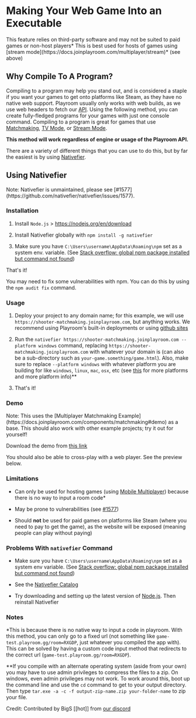 



# Making Your Web Game Into an Executable 


<Callout emoji="👷‍♀️">
  This feature relies on third-party software and may not be suited to paid games or non-host players*
</Callout>
<Callout emoji="💡">
  This is best used for hosts of games using [stream mode](https://docs.joinplayroom.com/multiplayer/stream)* (see above)
</Callout>

## Why Compile To A Program?

Compiling to a program may help you stand out, and is considered a staple if you want your games to get onto platforms like Steam, as they have no native web support. Playroom usually only works with web builds, as we use web headers to fetch our [API](https://docs.joinplayroom.com/apidocs). Using the following method, you can create fully-fledged programs for your games with just one console command. 
Compiling to a program is great for games that use [Matchmaking](https://docs.joinplayroom.com/components/matchmaking), [TV Mode](https://docs.joinplayroom.com/multiplayer/tv), or [Stream Mode](https://docs.joinplayroom.com/multiplayer/stream).

**This method will work regardless of engine or usage of the Playroom API.**

There are a variety of different things that you can use to do this, but by far the easiest is by using [Nativefier](https://github.com/nativefier/nativefier).

## Using Nativefier

<Callout emoji="📜">
  Note: Nativefier is unmaintained, please see [#1577](https://github.com/nativefier/nativefier/issues/1577).
</Callout>

### Installation

1. Install `Node.js` > https://nodejs.org/en/download

2. Install Nativefier globally with `npm install -g nativefier`

3. Make sure you have `C:\Users\username\AppData\Roaming\npm` set as a system env. variable. (See [Stack overflow: global npm package installed but command not found](https://stackoverflow.com/questions/29955217/global-npm-package-installed-but-command-not-found))

That's it! 

You may need to fix some vulnerabilities with npm. You can do this by using the `npm audit fix` command.

### Usage

1. Deploy your project to any domain name; for this example, we will use `https://shooter-matchmaking.joinplayroom.com`, but anything works. We recommend using Playroom's built-in deployments or using [github sites](github.io)

2. Run the `nativefier https://shooter-matchmaking.joinplayroom.com --platform windows` command, replacing `https://shooter-matchmaking.joinplayroom.com` with whatever your domain is (can also be a sub-directory such as `your-game.something/game.html`). Also, make sure to replace `--platform windows` with whatever platform you are building for like `windows`, `linux`, `mac`, `osx`, etc (see [this](https://github.com/nativefier/nativefier/blob/HEAD/API.md#platform) for more platforms and more platform info)**

3. That's it!

### Demo
<Callout emoji="📜">
  Note: This uses the [Multiplayer Matchmaking Example](https://docs.joinplayroom.com/components/matchmaking#demo) as a base. This should also work with other example projects; try it out for yourself! 
</Callout>

Download the demo from [this link](https://acorn-studios.itch.io/multiplayer-shooter-program-playroom-example)

You should also be able to cross-play with a web player. See the preview below. 

<Preview src="https://shooter-matchmaking.joinplayroom.com" maxPlayers={3} />

### Limitations

- Can only be used for hosting games (using [Mobile Multiplayer](https://docs.joinplayroom.com/multiplayer/mobile)) because there is no way to input a room code*

- May be prone to vulnerabilities (see [#1577](https://github.com/nativefier/nativefier/issues/1577))

- Should **not** be used for paid games on platforms like Steam (where you need to pay to get the game), as the website will be exposed (meaning people can play without paying)

### Problems With `nativefier` Command

- Make sure you have `C:\Users\username\AppData\Roaming\npm` set as a system env variable. (See [Stack overflow: global npm package installed but command not found](https://stackoverflow.com/questions/29955217/global-npm-package-installed-but-command-not-found))

- See the [Nativefier Catalog](https://github.com/nativefier/nativefier/blob/master/CATALOG.md)

- Try downloading and setting up the latest version of [Node.js](https://nodejs.org/en/download). Then reinstall Nativefier

### Notes

*This is because there is no native way to input a code in playroom. With this method, you can only go to a fixed url (not something like `game-test.playroom.gg/room=RXGDP`, just whatever you compiled the app with). This can be solved by having a custom code input method that redirects to the correct url (`game-test.playroom.gg/room=RXGDP`).

**If you compile with an alternate operating system (aside from your own) you may have to use admin privileges to compress the files to a zip. On windows, even admin privileges may not work. To work around this, boot up the command line and use the `cd` command to get to your output directory. Then type `tar.exe -a -c -f output-zip-name.zip your-folder-name` to zip your file.
 
Credit: Contributed by BigS [[hot]] from [our discord](https://discord.gg/jh5s4nWM5N)
